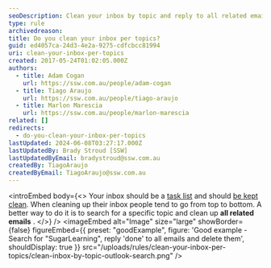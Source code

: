 ```yaml
---
seoDescription: Clean your inbox by topic and reply to all related emails to keep your task list organized.
type: rule
archivedreason:
title: Do you clean your inbox per topics?
guid: ed4057ca-24d3-4e2a-9275-cdfcbcc81994
uri: clean-your-inbox-per-topics
created: 2017-05-24T01:02:05.000Z
authors:
  - title: Adam Cogan
    url: https://ssw.com.au/people/adam-cogan
  - title: Tiago Araujo
    url: https://ssw.com.au/people/tiago-araujo
  - title: Marlon Marescia
    url: https://ssw.com.au/people/marlon-marescia
related: []
redirects:
  - do-you-clean-your-inbox-per-topics
lastUpdated: 2024-06-08T03:27:17.000Z
lastUpdatedBy: Brady Stroud [SSW]
lastUpdatedByEmail: bradystroud@ssw.com.au
createdBy: TiagoAraujo
createdByEmail: TiagoAraujo@ssw.com.au
---
```


<introEmbed
  body={<>
Your inbox should be a [task list](/dones-is-your-inbox-a-task-list-only) and should [be kept clean](/dones-do-you-reply-done-and-delete-the-original-email). When cleaning up their inbox people tend to go from top to bottom. A better way to do it is to search for a specific topic and clean up **all related emails** .
  </>}
/>
<imageEmbed
  alt="Image"
  size="large"
  showBorder={false}
  figureEmbed={{
    preset: "goodExample",
    figure: 'Good example - Search for "SugarLearning", reply \'done\' to all emails and delete them',
    shouldDisplay: true
  }}
  src="/uploads/rules/clean-your-inbox-per-topics/clean-inbox-by-topic-outlook-search.png"
/>
